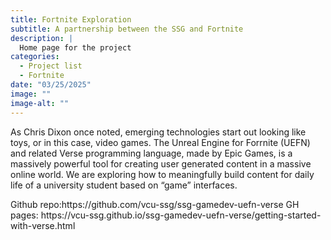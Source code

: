 ```yaml
---
title: Fortnite Exploration
subtitle: A partnership between the SSG and Fortnite
description: |
  Home page for the project
categories:
  - Project list
  - Fortnite
date: "03/25/2025"
image: ""
image-alt: ""
---
```


As Chris Dixon once noted, emerging technologies start out looking like toys, or in this case, video games. The Unreal Engine for Forrnite (UEFN) and related Verse programming language, made by Epic Games, is a massively powerful tool for creating user generated content in a massive online world. We are exploring how to meaningfully build content for daily life of a university student based on “game” interfaces. 

Github repo:https://github.com/vcu-ssg/ssg-gamedev-uefn-verse
GH pages: https://vcu-ssg.github.io/ssg-gamedev-uefn-verse/getting-started-with-verse.html


